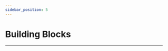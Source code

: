 ```yaml
---
sidebar_position: 5
---
```







# Building Blocks
---

<cardbox>
  <card
    href="./nezha-inventors-kit/"
    title="Nezha Inventors Kit"
    description="Based on Planet X sensors, [Nezha Inventor's Kit](https://shop.elecfreaks.com/products/elecfreaks-micro-bit-nezha-48-in-1-inventors-kit-without-micro-bit-board?_pos=2&_sid=ed1b6fbd2&_ss=r) is designed for BBC micro:bit. It contains multiple sensors and modules including LED, trimpot, soil moisture sensor, ultrasonic sensor, crash sensor, line-tracking sensor, etc., and also with over 400 pieces of bricks. We've built over 36 cases with this kit aiming to cultivate and inspire kids' creativity and imagination.Make each kid be an inventor from [Nezha Inventor's Kit](https://shop.elecfreaks.com/products/elecfreaks-micro-bit-nezha-48-in-1-inventors-kit-without-micro-bit-board?_pos=2&_sid=ed1b6fbd2&_ss=r)! "
    img={'https://wiki-media-ef.oss-cn-hongkong.aliyuncs.com/i18n/en/docusaurus-plugin-content-docs/current/microbit/building-blocks/nezha-inventors-kit/images/48-in-1-nezha-inventors-kit-icon.png'}
  />
  <card
    href="./wonder-building-kit/"
    title="Wonder Building Kit"
    description=""
    img={'https://wiki-media-ef.oss-cn-hongkong.aliyuncs.com/i18n/en/docusaurus-plugin-content-docs/current/microbit/building-blocks/wonder-building-kit/images/32-in-1-wonder-building-kit-icon.png'}
  />
  <card
    href="./ringbit-bricks-pack/"
    title="Ringbit Bricks Pack"
    description="Based on the Ring:bit V2 from Elecfreaks, the micro:bit Ring:bit Bricks Pack contains 360 degrees servos, the LED strips and almost 200 pieces bricks. Together with the well-designed assembly instructions and courses, it makes the kids learn the coding easily as well as how to build blocks in an interesting way. Let's start building our kits with the tips!"
    img={'https://wiki-media-ef.oss-cn-hongkong.aliyuncs.com/i18n/en/docusaurus-plugin-content-docs/current/microbit/building-blocks/ringbit-bricks-pack/images/6-in-1-ringbit-bricks-pack-icon.png'}
  />
</cardbox>
